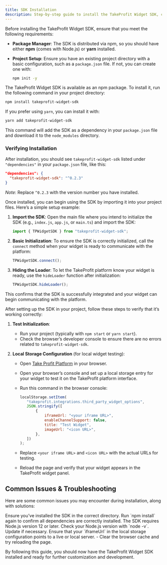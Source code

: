 ```yaml
---
title: SDK Installation
description: Step-by-step guide to install the TakeProfit Widget SDK, covering prerequisites, installation commands, and initial setup. Follow this guide to ensure the SDK is correctly integrated into your project and ready for widget development on the TakeProfit platform.
---
```


<Steps>
<Step title="Prerequisites">

Before installing the TakeProfit Widget SDK, ensure that you meet the following requirements:

- **Package Manager**: The SDK is distributed via npm, so you should have either **npm** (comes with Node.js) or **yarn** installed.
- **Project Setup**: Ensure you have an existing project directory with a basic configuration, such as a `package.json` file. If not, you can create one with:

  ```bash
  npm init -y
  ```

</Step>

<Step title="Install the SDK">

The TakeProfit Widget SDK is available as an npm package. To install it, run the following command in your project directory:

```bash
npm install takeprofit-widget-sdk
```

If you prefer using `yarn`, you can install it with:

```bash
yarn add takeprofit-widget-sdk
```

This command will add the SDK as a dependency in your `package.json` file and download it to the `node_modules` directory.

### Verifying Installation

After installation, you should see `takeprofit-widget-sdk` listed under `"dependencies"` in your `package.json` file, like this:

```json
"dependencies": {
  "takeprofit-widget-sdk": "^0.2.3"
}
```

_Note_: Replace `^0.2.3` with the version number you have installed.

</Step>

<Step title="Initialize the SDK in Your Project">

Once installed, you can begin using the SDK by importing it into your project files. Here’s a simple setup example:

1. **Import the SDK**: Open the main file where you intend to initialize the SDK (e.g., `index.js`, `app.js`, or `main.ts`) and import the SDK:

   ```javascript
   import { TPWidgetSDK } from "takeprofit-widget-sdk";
   ```

2. **Basic Initialization**: To ensure the SDK is correctly initialized, call the `connect` method when your widget is ready to communicate with the platform:

   ```javascript
   TPWidgetSDK.connect();
   ```

3. **Hiding the Loader**: To let the TakeProfit platform know your widget is ready, use the `hideLoader` function after initialization:

   ```javascript
   TPWidgetSDK.hideLoader();
   ```

This confirms that the SDK is successfully integrated and your widget can begin communicating with the platform.

</Step>

<Step title="Verify Installation">

After setting up the SDK in your project, follow these steps to verify that it’s working correctly:

1. **Test Initialization**:

   - Run your project (typically with `npm start` or `yarn start`).
   - Check the browser’s developer console to ensure there are no errors related to `takeprofit-widget-sdk`.

2. **Local Storage Configuration** (for local widget testing):

   - Open [Take Profit Platform](https://takeprofit.com/platform) in your browser.
   - Open your browser’s console and set up a local storage entry for your widget to test it on the TakeProfit platform interface.
   - Run this command in the browser console:

     ```javascript
     localStorage.setItem(
     	"takeprofit.integrations.third_party_widget_options",
     	JSON.stringify([
     		{
     			iframeUrl: "<your iframe URL>",
     			enableChannelSupport: false,
     			title: "Test Widget",
     			imageUrl: "<icon URL>",
     		},
     	])
     );
     ```

   - Replace `<your iframe URL>` and `<icon URL>` with the actual URLs for testing.
   - Reload the page and verify that your widget appears in the TakeProfit widget panel.

</Step>
</Steps>

## Common Issues & Troubleshooting

Here are some common issues you may encounter during installation, along with solutions:

<AccordionGroup>
	<Accordion
		icon="rectangle-terminal"
		title="Cannot find module 'takeprofit-widget-sdk'"
	>
		Ensure you’ve installed the SDK in the correct directory. Run `npm install`
		again to confirm all dependencies are correctly installed.
	</Accordion>
	<Accordion
		icon="rectangle-terminal"
		title="Error: Version compatibility with Node.js"
	>
		The SDK requires Node.js version 12 or later. Check your Node.js version
		with `node -v`. Update if necessary.
	</Accordion>
	<Accordion
		icon="loader"
		title="Widget Doesn’t Load in TakeProfit Platform"
	>
		Ensure that your `iframeUrl` in the local storage configuration points to a
		live or local server. - Clear the browser cache and try reloading the page.
	</Accordion>
</AccordionGroup>

By following this guide, you should now have the TakeProfit Widget SDK installed and ready for further customization and development.
